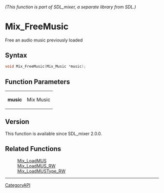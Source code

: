 ====== (This function is part of SDL_mixer, a separate library from SDL.) ======
= Mix_FreeMusic =

Free an audio music previously loaded 

== Syntax ==

<syntaxhighlight lang='c'>
void Mix_FreeMusic(Mix_Music *music);
</syntaxhighlight>

== Function Parameters ==

{|
|'''music'''
|Mix Music
|}

== Version ==

This function is available since SDL_mixer 2.0.0.

== Related Functions ==

:[[Mix_LoadMUS]]
:[[Mix_LoadMUS_RW]]
:[[Mix_LoadMUSType_RW]]

----
[[CategoryAPI]]


